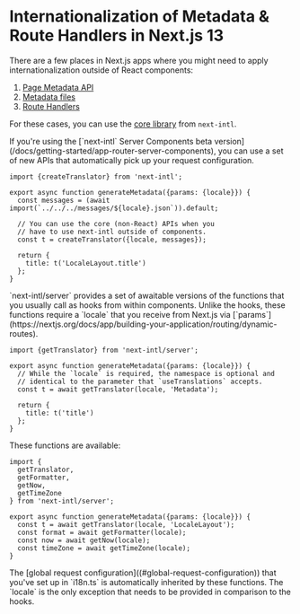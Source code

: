 
# Internationalization of Metadata & Route Handlers in Next.js 13

There are a few places in Next.js apps where you might need to apply internationalization outside of React components:

1. [Page Metadata API](https://nextjs.org/docs/app/building-your-application/optimizing/metadata)
2. [Metadata files](https://nextjs.org/docs/app/api-reference/file-conventions/metadata)
3. [Route Handlers](https://nextjs.org/docs/app/building-your-application/routing/router-handlers)

For these cases, you can use the [core library](/docs/environments/core-library) from `next-intl`.

<Callout>
  If you're using the [`next-intl` Server Components beta
  version](/docs/getting-started/app-router-server-components), you can use a
  set of new APIs that automatically pick up your request configuration.
</Callout>

<VersionTabs defaultLabel="Core library">
<Tab>

```tsx filename="app/[locale]/layout.tsx"
import {createTranslator} from 'next-intl';

export async function generateMetadata({params: {locale}}) {
  const messages = (await import(`../../../messages/${locale}.json`)).default;

  // You can use the core (non-React) APIs when you
  // have to use next-intl outside of components.
  const t = createTranslator({locale, messages});

  return {
    title: t('LocaleLayout.title')
  };
}
```

</Tab>
<Tab>
`next-intl/server` provides a set of awaitable versions of the functions that you usually call as hooks from within components. Unlike the hooks, these functions require a `locale` that you receive from Next.js via [`params`](https://nextjs.org/docs/app/building-your-application/routing/dynamic-routes).

```tsx filename="app/[locale]/layout.tsx"
import {getTranslator} from 'next-intl/server';

export async function generateMetadata({params: {locale}}) {
  // While the `locale` is required, the namespace is optional and
  // identical to the parameter that `useTranslations` accepts.
  const t = await getTranslator(locale, 'Metadata');

  return {
    title: t('title')
  };
}
```

These functions are available:

```tsx
import {
  getTranslator,
  getFormatter,
  getNow,
  getTimeZone
} from 'next-intl/server';

export async function generateMetadata({params: {locale}}) {
  const t = await getTranslator(locale, 'LocaleLayout');
  const format = await getFormatter(locale);
  const now = await getNow(locale);
  const timeZone = await getTimeZone(locale);
}
```

<Callout>
  The [global request configuration]((#global-request-configuration)) that
  you've set up in `i18n.ts` is automatically inherited by these functions. The
  `locale` is the only exception that needs to be provided in comparison to the
  hooks.
</Callout>

</Tab>
</VersionTabs>
